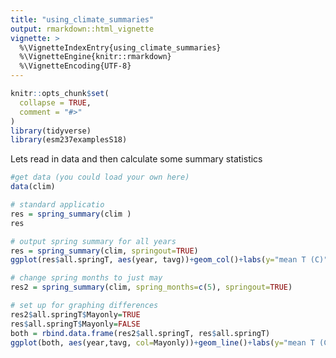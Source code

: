 ```yaml
---
title: "using_climate_summaries"
output: rmarkdown::html_vignette
vignette: >
  %\VignetteIndexEntry{using_climate_summaries}
  %\VignetteEngine{knitr::rmarkdown}
  %\VignetteEncoding{UTF-8}
---
```


```r
knitr::opts_chunk$set(
  collapse = TRUE,
  comment = "#>"
)
library(tidyverse)
library(esm237examplesS18)

```

Lets read in data and then calculate some summary statistics

```r

#get data (you could load your own here)
data(clim)

# standard applicatio
res = spring_summary(clim )
res

# output spring summary for all years
res = spring_summary(clim, springout=TRUE)
ggplot(res$all.springT, aes(year, tavg))+geom_col()+labs(y="mean T (C)", x="year")

# change spring months to just may 
res2 = spring_summary(clim, spring_months=c(5), springout=TRUE)

# set up for graphing differences
res2$all.springT$Mayonly=TRUE
res$all.springT$Mayonly=FALSE
both = rbind.data.frame(res2$all.springT, res$all.springT)
ggplot(both, aes(year,tavg, col=Mayonly))+geom_line()+labs(y="mean T (C)", x="year")

```

